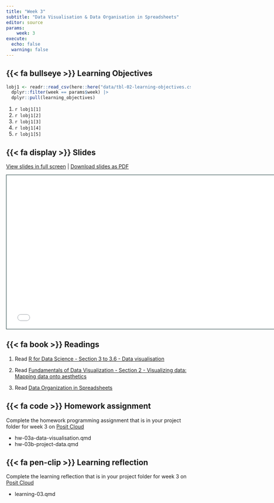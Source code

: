```yaml
---
title: "Week 3"
subtitle: "Data Visualisation & Data Organisation in Spreadsheets"
editor: source
params:
    week: 3
execute: 
  echo: false
  warning: false
---
```



## {{< fa bullseye >}} Learning Objectives

```r

lobj1 <- readr::read_csv(here::here("data/tbl-02-learning-objectives.csv")) |> 
  dplyr::filter(week == params$week) |>
  dplyr::pull(learning_objectives)

```

1. `r lobj1[1]`
2. `r lobj1[2]`
3. `r lobj1[3]`
4. `r lobj1[4]`
5. `r lobj1[5]`

## {{< fa display >}} Slides

[View slides in full screen](../slides/lec-02-visualisation.html) | [Download slides as PDF]({{< var course.github-org >}}/website/raw/main/slides/lec-02-visualisation.pdf)

```{=html}
<iframe class="slide-deck" src="../slides/lec-02-visualisation.html" height="420" width="747" style="border: 1px solid #123233;"></iframe>
```

## {{< fa book >}} Readings

1. Read [R for Data Science - Section 3 to 3.6 - Data visualisation](https://r4ds.had.co.nz/data-visualisation.html)  

2. Read [Fundamentals of Data Visualization - Section 2 - Visualizing data: Mapping data onto aesthetics](https://clauswilke.com/dataviz/aesthetic-mapping.html)

3. Read [Data Organization in Spreadsheets](https://www.tandfonline.com/doi/full/10.1080/00031305.2017.1375989)

## {{< fa code >}} Homework assignment 

Complete the homework programming assignment that is in your project folder for week 3 on [Posit Cloud]({{< var platforms.posit-cloud >}}content/all)

- hw-03a-data-visualisation.qmd 
- hw-03b-project-data.qmd

## {{< fa pen-clip >}} Learning reflection

Complete the learning reflection that is in your project folder for week 3 on [Posit Cloud]({{< var platforms.posit-cloud >}}content/all)

- learning-03.qmd
